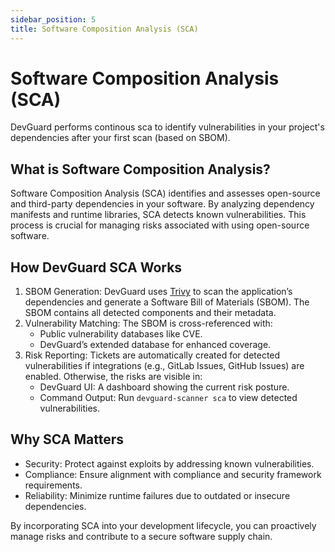 ```yaml
---
sidebar_position: 5
title: Software Composition Analysis (SCA)
---
```


# Software Composition Analysis (SCA)

<Callout type="info" emoji="ℹ️">
  DevGuard performs continous sca to identify vulnerabilities in your project's dependencies after your first scan (based on SBOM).
</Callout>

## What is Software Composition Analysis?

Software Composition Analysis (SCA) identifies and assesses open-source and third-party dependencies in your software. By analyzing dependency manifests and runtime libraries, SCA detects known vulnerabilities. This process is crucial for managing risks associated with using open-source software.

## How DevGuard SCA Works

1.	SBOM Generation: DevGuard uses [Trivy](https://github.com/aquasecurity/trivy) to scan the application’s dependencies and generate a Software Bill of Materials (SBOM). The SBOM contains all detected components and their metadata.
2.	Vulnerability Matching:
    The SBOM is cross-referenced with:
    - Public vulnerability databases like CVE.
    - DevGuard’s extended database for enhanced coverage.
3.	Risk Reporting: Tickets are automatically created for detected vulnerabilities if integrations (e.g., GitLab Issues, GitHub Issues) are enabled. Otherwise, the risks are visible in:
    - DevGuard UI: A dashboard showing the current risk posture.
    - Command Output: Run `devguard-scanner sca` to view detected vulnerabilities.

## Why SCA Matters

- Security: Protect against exploits by addressing known vulnerabilities.
- Compliance: Ensure alignment with compliance and security framework requirements.
- Reliability: Minimize runtime failures due to outdated or insecure dependencies.

By incorporating SCA into your development lifecycle, you can proactively manage risks and contribute to a secure software supply chain.